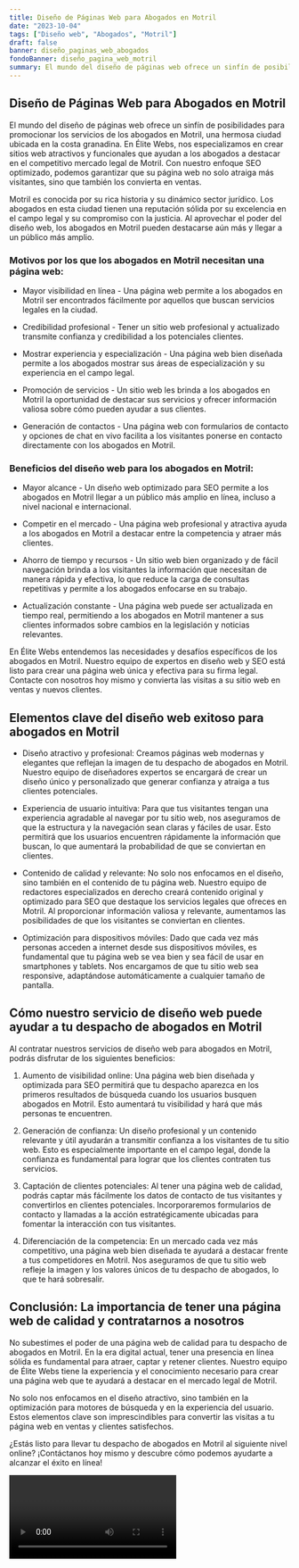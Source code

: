 ```yaml
---
title: Diseño de Páginas Web para Abogados en Motril
date: "2023-10-04"
tags: ["Diseño web", "Abogados", "Motril"]
draft: false
banner: diseño_paginas_web_abogados
fondoBanner: diseño_pagina_web_motril
summary: El mundo del diseño de páginas web ofrece un sinfín de posibilidades para promocionar los servicios de los abogados en Motril, una hermosa ciudad ubicada en la costa granadina. En Élite Webs, nos especializamos en crear sitios web atractivos y funcionales que ayudan a los abogados a destacar en el competitivo mercado legal de Motril. Con nuestro enfoque SEO optimizado, podemos garantizar que su página web no solo atraiga más visitantes, sino que también los convierta en ventas.
---
```



## Diseño de Páginas Web para Abogados en Motril

El mundo del diseño de páginas web ofrece un sinfín de posibilidades para promocionar los servicios de los abogados en Motril, una hermosa ciudad ubicada en la costa granadina. En Élite Webs, nos especializamos en crear sitios web atractivos y funcionales que ayudan a los abogados a destacar en el competitivo mercado legal de Motril. Con nuestro enfoque SEO optimizado, podemos garantizar que su página web no solo atraiga más visitantes, sino que también los convierta en ventas.

Motril es conocida por su rica historia y su dinámico sector jurídico. Los abogados en esta ciudad tienen una reputación sólida por su excelencia en el campo legal y su compromiso con la justicia. Al aprovechar el poder del diseño web, los abogados en Motril pueden destacarse aún más y llegar a un público más amplio.

### Motivos por los que los abogados en Motril necesitan una página web:

- Mayor visibilidad en línea - Una página web permite a los abogados en Motril ser encontrados fácilmente por aquellos que buscan servicios legales en la ciudad.

- Credibilidad profesional - Tener un sitio web profesional y actualizado transmite confianza y credibilidad a los potenciales clientes.

- Mostrar experiencia y especialización - Una página web bien diseñada permite a los abogados mostrar sus áreas de especialización y su experiencia en el campo legal.

- Promoción de servicios - Un sitio web les brinda a los abogados en Motril la oportunidad de destacar sus servicios y ofrecer información valiosa sobre cómo pueden ayudar a sus clientes.

- Generación de contactos - Una página web con formularios de contacto y opciones de chat en vivo facilita a los visitantes ponerse en contacto directamente con los abogados en Motril.

### Beneficios del diseño web para los abogados en Motril:

- Mayor alcance - Un diseño web optimizado para SEO permite a los abogados en Motril llegar a un público más amplio en línea, incluso a nivel nacional e internacional.

- Competir en el mercado - Una página web profesional y atractiva ayuda a los abogados en Motril a destacar entre la competencia y atraer más clientes.

- Ahorro de tiempo y recursos - Un sitio web bien organizado y de fácil navegación brinda a los visitantes la información que necesitan de manera rápida y efectiva, lo que reduce la carga de consultas repetitivas y permite a los abogados enfocarse en su trabajo.

- Actualización constante - Una página web puede ser actualizada en tiempo real, permitiendo a los abogados en Motril mantener a sus clientes informados sobre cambios en la legislación y noticias relevantes.

En Élite Webs entendemos las necesidades y desafíos específicos de los abogados en Motril. Nuestro equipo de expertos en diseño web y SEO está listo para crear una página web única y efectiva para su firma legal. Contacte con nosotros hoy mismo y convierta las visitas a su sitio web en ventas y nuevos clientes.

<GifSeo />

<Cta />

## Elementos clave del diseño web exitoso para abogados en Motril

- Diseño atractivo y profesional: Creamos páginas web modernas y elegantes que reflejan la imagen de tu despacho de abogados en Motril. Nuestro equipo de diseñadores expertos se encargará de crear un diseño único y personalizado que generar confianza y atraiga a tus clientes potenciales.

- Experiencia de usuario intuitiva: Para que tus visitantes tengan una experiencia agradable al navegar por tu sitio web, nos aseguramos de que la estructura y la navegación sean claras y fáciles de usar. Esto permitirá que los usuarios encuentren rápidamente la información que buscan, lo que aumentará la probabilidad de que se conviertan en clientes.

- Contenido de calidad y relevante: No solo nos enfocamos en el diseño, sino también en el contenido de tu página web. Nuestro equipo de redactores especializados en derecho creará contenido original y optimizado para SEO que destaque los servicios legales que ofreces en Motril. Al proporcionar información valiosa y relevante, aumentamos las posibilidades de que los visitantes se conviertan en clientes.

- Optimización para dispositivos móviles: Dado que cada vez más personas acceden a internet desde sus dispositivos móviles, es fundamental que tu página web se vea bien y sea fácil de usar en smartphones y tablets. Nos encargamos de que tu sitio web sea responsive, adaptándose automáticamente a cualquier tamaño de pantalla.

## Cómo nuestro servicio de diseño web puede ayudar a tu despacho de abogados en Motril

Al contratar nuestros servicios de diseño web para abogados en Motril, podrás disfrutar de los siguientes beneficios:

1. Aumento de visibilidad online: Una página web bien diseñada y optimizada para SEO permitirá que tu despacho aparezca en los primeros resultados de búsqueda cuando los usuarios busquen abogados en Motril. Esto aumentará tu visibilidad y hará que más personas te encuentren.

2. Generación de confianza: Un diseño profesional y un contenido relevante y útil ayudarán a transmitir confianza a los visitantes de tu sitio web. Esto es especialmente importante en el campo legal, donde la confianza es fundamental para lograr que los clientes contraten tus servicios.

3. Captación de clientes potenciales: Al tener una página web de calidad, podrás captar más fácilmente los datos de contacto de tus visitantes y convertirlos en clientes potenciales. Incorporaremos formularios de contacto y llamadas a la acción estratégicamente ubicadas para fomentar la interacción con tus visitantes.

4. Diferenciación de la competencia: En un mercado cada vez más competitivo, una página web bien diseñada te ayudará a destacar frente a tus competidores en Motril. Nos aseguramos de que tu sitio web refleje la imagen y los valores únicos de tu despacho de abogados, lo que te hará sobresalir.

## Conclusión: La importancia de tener una página web de calidad y contratarnos a nosotros

No subestimes el poder de una página web de calidad para tu despacho de abogados en Motril. En la era digital actual, tener una presencia en línea sólida es fundamental para atraer, captar y retener clientes. Nuestro equipo de Élite Webs tiene la experiencia y el conocimiento necesario para crear una página web que te ayudará a destacar en el mercado legal de Motril.

No solo nos enfocamos en el diseño atractivo, sino también en la optimización para motores de búsqueda y en la experiencia del usuario. Estos elementos clave son imprescindibles para convertir las visitas a tu página web en ventas y clientes satisfechos.

¿Estás listo para llevar tu despacho de abogados en Motril al siguiente nivel online? ¡Contáctanos hoy mismo y descubre cómo podemos ayudarte a alcanzar el éxito en línea!

<Video />

<CtaBot job="Abogados" city="Motril" />

<Gmaps query="Motril+españa+maps" />

